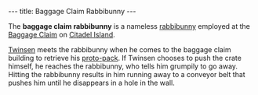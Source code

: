 ---
title: Baggage Claim Rabbibunny
---

{{twinsunica import}}{{Infobox Character
 |image=Baggageclaimrabbibunny.JPG
 |race=Rabbibunny
 |gender=Male
 |size=average
 |age=Adult
 |magical=no
 |lba1=
 |lba2=yes
 |alignment=neutral
 |occupation=
 |requires=
 |amount=
 |fam1=
 |fam2=
 |planet=
 |island=
 |building=
}}

The '''baggage claim rabbibunny''' is a nameless [[rabbibunny]] employed at the [[Baggage Claim]] on [[Citadel Island]].

[[Twinsen]] meets the rabbibunny when he comes to the baggage claim building to retrieve his [[proto-pack]]. If Twinsen chooses to push the crate himself, he reaches the rabbibunny, who tells him grumpily to go away. Hitting the rabbibunny results in him running away to a conveyor belt that pushes him until he disappears in a hole in the wall.

<!-- remove these category links when they're all automated by categorizers...
[[Category:Citadel Island inhabitants]] -->
